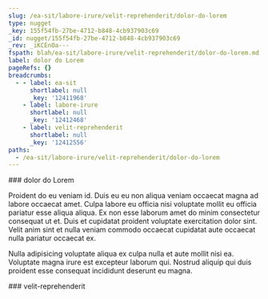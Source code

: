 ```yaml
---
slug: /ea-sit/labore-irure/velit-reprehenderit/dolor-do-lorem
type: nugget
_key: 155f54fb-27be-4712-b848-4cb937903c69
_id: nugget/155f54fb-27be-4712-b848-4cb937903c69
_rev: _iKCEnOa---
fspath: blah/ea-sit/labore-irure/velit-reprehenderit/dolor-do-lorem.md
label: dolor do Lorem
pageRefs: {}
breadcrumbs:
  - - label: ea-sit
      shortlabel: null
      _key: '12411968'
    - label: labore-irure
      shortlabel: null
      _key: '12412468'
    - label: velit-reprehenderit
      shortlabel: null
      _key: '12412556'
paths:
  - /ea-sit/labore-irure/velit-reprehenderit/dolor-do-lorem
---
```


<NuggetArea>
<Nugget slug="/ea-sit/labore-irure/velit-reprehenderit/dolor-do-lorem" type="nugget" _key="155f54fb-27be-4712-b848-4cb937903c69" _id="nugget/155f54fb-27be-4712-b848-4cb937903c69" _rev="_iKCEnOa---" fspath="blah/ea-sit/labore-irure/velit-reprehenderit/dolor-do-lorem.md" label="dolor do Lorem" paths="/ea-sit/labore-irure/velit-reprehenderit/dolor-do-lorem">
<NuggetBody>
### dolor do Lorem

Proident do eu veniam id. Duis eu eu non aliqua veniam occaecat magna ad labore occaecat amet. Culpa labore eu officia nisi voluptate mollit eu officia pariatur esse aliqua aliqua. Ex non esse laborum amet do minim consectetur consequat ut et. Duis et cupidatat proident voluptate exercitation dolor sint. Velit anim sint et nulla veniam commodo occaecat cupidatat aute occaecat nulla pariatur occaecat ex.

Nulla adipisicing voluptate aliqua ex culpa nulla et aute mollit nisi ea. Voluptate magna irure est excepteur laborum qui. Nostrud aliquip qui duis proident esse consequat incididunt deserunt eu magna.

</NuggetBody>
<Breadcrumbs>
<Crumbs>
<Crumb _key="12411968" label="ea-sit" /><Crumb _key="12412468" label="labore-irure" /><Crumb _key="12412556" label="velit-reprehenderit" />
</Crumbs>
</Breadcrumbs>
</Nugget>

<NuggetsInbound>
</NuggetsInbound>
<NuggetsOutbound>
</NuggetsOutbound>
</NuggetArea>
<PassagesInbound>
<Passage direction="inbound" type="passage" _key="12412556" _id="passage/12412556" _rev="_iKCEnOW---" label="velit-reprehenderit" passage="velit-reprehenderit" fspath="blah/ea-sit/labore-irure/velit-reprehenderit" paths="/ea-sit/labore-irure/velit-reprehenderit" slug="/ea-sit/labore-irure/velit-reprehenderit">
<NuggetBody>
### velit-reprehenderit

</NuggetBody>
<Breadcrumbs>
<Crumbs>
<Crumb _key="12411968" label="ea-sit" /><Crumb _key="12412468" label="labore-irure" />
</Crumbs>
</Breadcrumbs>
</Passage>

</PassagesInbound>
<PassagesOutbound>
</PassagesOutbound>